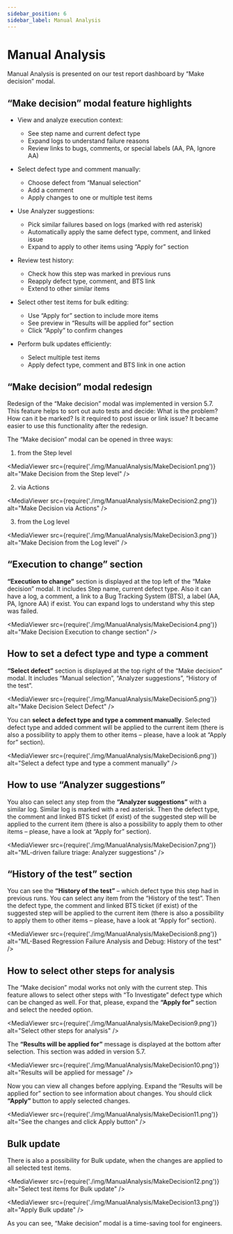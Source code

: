 ```yaml
---
sidebar_position: 6
sidebar_label: Manual Analysis
---
```


# Manual Analysis

Manual Analysis is presented on our test report dashboard by “Make decision” modal.

## “Make decision” modal feature highlights

* View and analyze execution context:
  * See step name and current defect type
  * Expand logs to understand failure reasons
  * Review links to bugs, comments, or special labels (AA, PA, Ignore AA)

* Select defect type and comment manually:
  * Choose defect from “Manual selection”
  * Add a comment
  * Apply changes to one or multiple test items

* Use Analyzer suggestions:
  * Pick similar failures based on logs (marked with red asterisk)
  * Automatically apply the same defect type, comment, and linked issue
  * Expand to apply to other items using “Apply for” section

* Review test history:
  * Check how this step was marked in previous runs
  * Reapply defect type, comment, and BTS link
  * Extend to other similar items

* Select other test items for bulk editing:
  * Use “Apply for” section to include more items
  * See preview in “Results will be applied for” section
  * Click “Apply” to confirm changes

* Perform bulk updates efficiently:
  * Select multiple test items
  * Apply defect type, comment and BTS link in one action

## “Make decision” modal redesign 
 
Redesign of the “Make decision” modal was implemented in version 5.7. This feature helps to sort out auto tests and decide: What is the problem? How can it be marked? Is it required to post issue or link issue? It became easier to use this functionality after the redesign.  

<MediaViewer src="https://youtu.be/ZdUj3SFqJV8" alt="Make Decision modal" type="video" />

The “Make decision” modal can be opened in three ways: 
 
1) from the Step level 

<MediaViewer src={require('./img/ManualAnalysis/MakeDecision1.png')} alt="Make Decision from the Step level" />

2) via Actions

<MediaViewer src={require('./img/ManualAnalysis/MakeDecision2.png')} alt="Make Decision via Actions" />

3) from the Log level 

<MediaViewer src={require('./img/ManualAnalysis/MakeDecision3.png')} alt="Make Decision from the Log level" />

## “Execution to change” section

**“Execution to change”** section is displayed at the top left of the “Make decision” modal. It includes Step name, current defect type. Also it can have a log, a comment, a link to a Bug Tracking System (BTS), a label (AA, PA, Ignore AA) if exist. You can expand logs to understand why this step was failed.

<MediaViewer src={require('./img/ManualAnalysis/MakeDecision4.png')} alt="Make Decision Execution to change section" />

## How to set a defect type and type a comment

**“Select defect”** section is displayed at the top right of the “Make decision” modal. It includes “Manual selection”, “Analyzer suggestions”, “History of the test”.

<MediaViewer src={require('./img/ManualAnalysis/MakeDecision5.png')} alt="Make Decision Select Defect" />

You can **select a defect type and type a comment manually**. Selected defect type and added comment will be applied to the current item (there is also a possibility to apply them to other items – please, have a look at “Apply for” section).

<MediaViewer src={require('./img/ManualAnalysis/MakeDecision6.png')} alt="Select a defect type and type a comment manually" />

## How to use “Analyzer suggestions”

You also can select any step from the **“Analyzer suggestions”** with a similar log. Similar log is marked with a red asterisk. Then the defect type, the comment and linked BTS ticket (if exist) of the suggested step will be applied to the current item (there is also a possibility to apply them to other items – please, have a look at “Apply for” section).

<MediaViewer src={require('./img/ManualAnalysis/MakeDecision7.png')} alt="ML-driven failure triage: Analyzer suggestions" />

## “History of the test” section

You can see the **“History of the test”** – which defect type this step had in previous runs. You can select any item from the “History of the test”. Then the defect type, the comment and linked BTS ticket (if exist) of the suggested step will be applied to the current item (there is also a possibility to apply them to other items – please, have a look at “Apply for” section).

<MediaViewer src={require('./img/ManualAnalysis/MakeDecision8.png')} alt="ML-Based Regression Failure Analysis and Debug: History of the test" />

## How to select other steps for analysis

The “Make decision” modal works not only with the current step. This feature allows to select other steps with “To Investigate” defect type which can be changed as well. For that, please, expand the **“Apply for”** section and select the needed option.

<MediaViewer src={require('./img/ManualAnalysis/MakeDecision9.png')} alt="Select other steps for analysis" />

The **“Results will be applied for”** message is displayed at the bottom after selection. This section was added in version 5.7.

<MediaViewer src={require('./img/ManualAnalysis/MakeDecision10.png')} alt="Results will be applied for message" />

Now you can view all changes before applying. Expand the “Results will be applied for” section to see information about changes. You should click **“Apply”** button to apply selected changes. 

<MediaViewer src={require('./img/ManualAnalysis/MakeDecision11.png')} alt="See the changes and click Apply button" />

## Bulk update

There is also a possibility for Bulk update, when the changes are applied to all selected test items.

<MediaViewer src="https://youtu.be/Jd9Ge0epQzg" alt="Bulk update with Make Decision" type="video" />

<MediaViewer src={require('./img/ManualAnalysis/MakeDecision12.png')} alt="Select test items for Bulk update" />

<MediaViewer src={require('./img/ManualAnalysis/MakeDecision13.png')} alt="Apply Bulk update" />

As you can see, “Make decision” modal is a time-saving tool for engineers.
